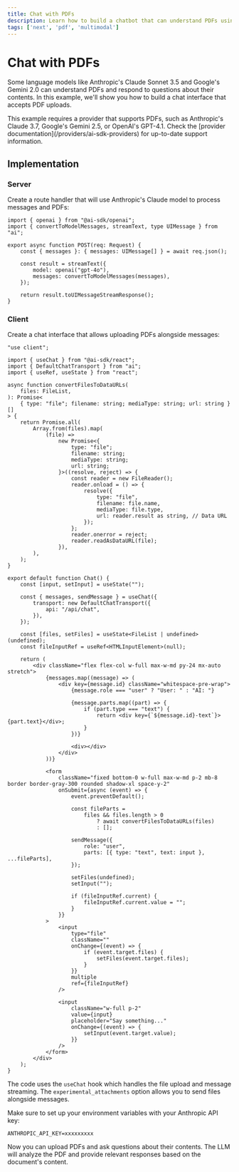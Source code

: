```yaml
---
title: Chat with PDFs
description: Learn how to build a chatbot that can understand PDFs using the AI SDK and Next.js
tags: ['next', 'pdf', 'multimodal']
---
```


# Chat with PDFs

Some language models like Anthropic's Claude Sonnet 3.5 and Google's Gemini 2.0 can understand PDFs and respond to questions about their contents. In this example, we'll show you how to build a chat interface that accepts PDF uploads.

<Note>
  This example requires a provider that supports PDFs, such as Anthropic's
  Claude 3.7, Google's Gemini 2.5, or OpenAI's GPT-4.1. Check the [provider
  documentation](/providers/ai-sdk-providers) for up-to-date support
  information.
</Note>

## Implementation

### Server

Create a route handler that will use Anthropic's Claude model to process messages and PDFs:

```tsx filename="app/api/chat/route.ts"
import { openai } from "@ai-sdk/openai";
import { convertToModelMessages, streamText, type UIMessage } from "ai";

export async function POST(req: Request) {
	const { messages }: { messages: UIMessage[] } = await req.json();

	const result = streamText({
		model: openai("gpt-4o"),
		messages: convertToModelMessages(messages),
	});

	return result.toUIMessageStreamResponse();
}
```

### Client

Create a chat interface that allows uploading PDFs alongside messages:

```tsx filename="app/page.tsx"
"use client";

import { useChat } from "@ai-sdk/react";
import { DefaultChatTransport } from "ai";
import { useRef, useState } from "react";

async function convertFilesToDataURLs(
	files: FileList,
): Promise<
	{ type: "file"; filename: string; mediaType: string; url: string }[]
> {
	return Promise.all(
		Array.from(files).map(
			(file) =>
				new Promise<{
					type: "file";
					filename: string;
					mediaType: string;
					url: string;
				}>((resolve, reject) => {
					const reader = new FileReader();
					reader.onload = () => {
						resolve({
							type: "file",
							filename: file.name,
							mediaType: file.type,
							url: reader.result as string, // Data URL
						});
					};
					reader.onerror = reject;
					reader.readAsDataURL(file);
				}),
		),
	);
}

export default function Chat() {
	const [input, setInput] = useState("");

	const { messages, sendMessage } = useChat({
		transport: new DefaultChatTransport({
			api: "/api/chat",
		}),
	});

	const [files, setFiles] = useState<FileList | undefined>(undefined);
	const fileInputRef = useRef<HTMLInputElement>(null);

	return (
		<div className="flex flex-col w-full max-w-md py-24 mx-auto stretch">
			{messages.map((message) => (
				<div key={message.id} className="whitespace-pre-wrap">
					{message.role === "user" ? "User: " : "AI: "}

					{message.parts.map((part) => {
						if (part.type === "text") {
							return <div key={`${message.id}-text`}>{part.text}</div>;
						}
					})}

					<div></div>
				</div>
			))}

			<form
				className="fixed bottom-0 w-full max-w-md p-2 mb-8 border border-gray-300 rounded shadow-xl space-y-2"
				onSubmit={async (event) => {
					event.preventDefault();

					const fileParts =
						files && files.length > 0
							? await convertFilesToDataURLs(files)
							: [];

					sendMessage({
						role: "user",
						parts: [{ type: "text", text: input }, ...fileParts],
					});

					setFiles(undefined);
					setInput("");

					if (fileInputRef.current) {
						fileInputRef.current.value = "";
					}
				}}
			>
				<input
					type="file"
					className=""
					onChange={(event) => {
						if (event.target.files) {
							setFiles(event.target.files);
						}
					}}
					multiple
					ref={fileInputRef}
				/>

				<input
					className="w-full p-2"
					value={input}
					placeholder="Say something..."
					onChange={(event) => {
						setInput(event.target.value);
					}}
				/>
			</form>
		</div>
	);
}
```

The code uses the `useChat` hook which handles the file upload and message streaming. The `experimental_attachments` option allows you to send files alongside messages.

Make sure to set up your environment variables with your Anthropic API key:

```env filename=".env.local"
ANTHROPIC_API_KEY=xxxxxxxxx
```

Now you can upload PDFs and ask questions about their contents. The LLM will analyze the PDF and provide relevant responses based on the document's content.

